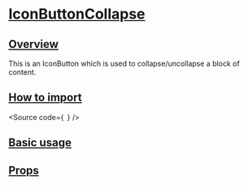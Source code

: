 

<Meta of={Stories} />

# [IconButtonCollapse](#iconbuttoncollapse)

## [Overview](#overview)

This is an IconButton which is used to collapse/uncollapse a block of content.

## [How to import](#how-to-import)

<Source
  code={`
`}
/>

## [Basic usage](#basic-usage)

<Canvas of={Stories.Base} />

## [Props](#props)

<ArgTypes of={Stories} />
